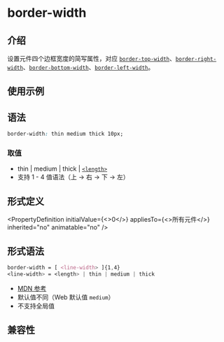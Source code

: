 # border-width

## 介绍

设置元件四个边框宽度的简写属性，对应 [`border-top-width`](./border-top-width.mdx)、[`border-right-width`](./border-right-width.mdx)、[`border-bottom-width`](./border-bottom-width.mdx)、[`border-left-width`](./border-left-width.mdx)。

## 使用示例


<Go
  example="css-api"
  defaultFile="src/border-width/App.tsx"
  img="https://lf-lynx.tiktok-cdns.com/obj/lynx-artifacts-oss-sg/lynx-website/assets/doc/css/border-width.jpg"
  defaultEntryFile="dist/border-width.lynx.bundle"
  entry="src/border-width"
/>

## 语法

```css
border-width: thin medium thick 10px;
```

### 取值

- thin | medium | thick | [`<length>`](/api/css/data-type/length.html)
- 支持 1 - 4 值语法（上 → 右 → 下 → 左）

## 形式定义


<PropertyDefinition
  initialValue={<>0</>}
  appliesTo={<>所有元件</>}
  inherited="no"
  animatable="no"
/>

## 形式语法

```css
border-width = [ <line-width> ]{1,4}
<line-width> = <length> | thin | medium | thick

```

- [MDN 参考](https://developer.mozilla.org/zh-CN/docs/Web/CSS/border-width)
- 默认值不同（Web 默认值 `medium`）
- 不支持全局值

## 兼容性


<LegacyCompatTable metadata="css/properties/border-width" />
